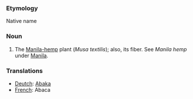 ===Etymology===
Native name
===Noun=== 
#The [[Manila-hemp]] plant (''Musa textilis''); also, its fiber. See ''Manila hemp'' under [[Manila]].

===Translations===
*[[Deutch]]: [[Abaka]]
*[[French]]: Abaca